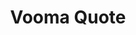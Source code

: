 ---
title: "Vooma Quote"
description: "Get visibility into the lost revenue in your inbox. Quote more freight, faster"
icon: "dollar-sign"
---